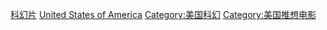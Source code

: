 [[Category:美國各類型電影|科幻片]]
[[Category:各國科幻片|United States of America]]
[[Category:美国科幻|Category:美国科幻]]
[[Category:美国推想电影|Category:美国推想电影]]